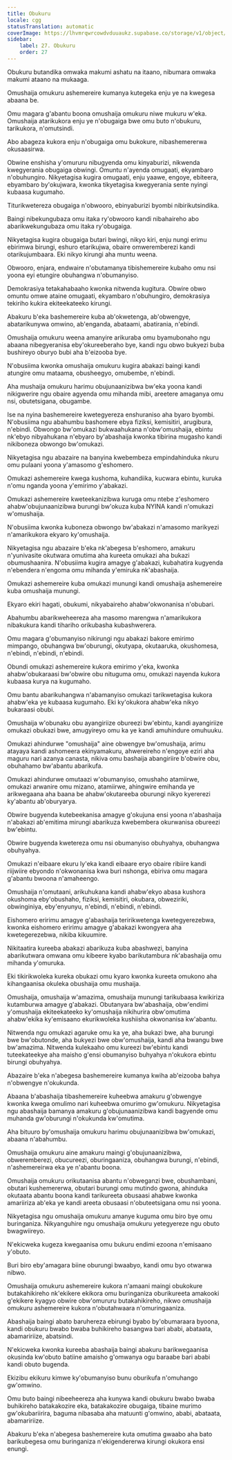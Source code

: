 ```yaml
---
title: Obukuru
locale: cgg
statusTranslation: automatic
coverImage: https://lhvmrqwrcowdvduuaukz.supabase.co/storage/v1/object/public/strapi-uploads/small_cover-educacion-fundamental.webp-2d51a7828a2b1309555be27f7e2a61a0.webp
sidebar:
    label: 27. Obukuru
    order: 27
---
```

Obukuru butandika omwaka makumi ashatu na itaano, nibumara omwaka makumi ataano na mukaaga.

Omushaija omukuru ashemereire kumanya kutegeka enju ye na kwegesa abaana be.

Omu magara g'abantu boona omushaija omukuru niwe mukuru w'eka. Omushaija atarikukora enju ye n'obugaiga bwe omu buto n'obukuru, tarikukora, n'omutsindi.

Abo abageza kukora enju n'obugaiga omu bukokure, nibashemererwa okusaasirwa.

Obwine enshisha y'omururu nibugyenda omu kinyaburizi, nikwenda kwegyerania obugaiga obwingi. Omuntu n'ayenda omugaati, ekyambaro n'obuhungiro. Nikyetagisa kugira omugaati, enju yaawe, engoye, ebiteera, ebyambaro by'okujwara, kwonka tikyetagisa kwegyerania sente nyingi kubaasa kugumaho.

Titurikwetereza obugaiga n'obwooro, ebinyaburizi byombi nibirikutsindika.

Baingi nibekungubaza omu itaka ry'obwooro kandi nibahaireho abo abarikwekungubaza omu itaka ry'obugaiga.

Nikyetagisa kugira obugaiga butari bwingi, nikyo kiri, enju nungi erimu ebirimwa birungi, eshuro etarikujwa, obaire omweremberezi kandi otarikujumbaara. Eki nikyo kirungi aha muntu weena.

Obwooro, enjara, endwaire n'obutamanya tibishemereire kubaho omu nsi yoona eyi etungire obuhangwa n'obumanyiso.

Demokrasiya tetakahabaaho kwonka nitwenda kugitura. Obwire obwo omuntu omwe ataine omugaati, ekyambaro n'obuhungiro, demokrasiya tekiriho kukira ekiteekateeko kirungi.

Abakuru b'eka bashemereire kuba ab'okwetenga, ab'obwengye, abatarikunywa omwino, ab'enganda, abataami, abatirania, n'ebindi.

Omushaija omukuru weena amanyire arikuraba omu byamubonaho ngu abaana nibegyeranisa eby'okureeberaho bye, kandi ngu obwo bukyezi buba bushireyo oburyo bubi aha b'eizooba bye.

N'obusiima kwonka omushaija omukuru kugira abakazi baingi kandi atungire omu mataama, obusheegyo, omubembe, n'ebindi.

Aha mushaija omukuru harimu obujunaanizibwa bw'eka yoona kandi nikigwerire ngu obaire agyenda omu mihanda mibi, areetere amaganya omu nsi, obutetsigana, obugambe.

Ise na nyina bashemereire kwetegyereza enshuraniso aha byaro byombi. N'obusiima ngu abahumbu bashomere ebya fiziksi, kemisitiri, arugibura, n'ebindi. Obwongo bw'omukazi bukwaahukana n'obw'omushaija, ebintu nk'ebyo nibyahukana n'ebyaro by'abashaija kwonka tibirina mugasho kandi nikiboneza obwongo bw'omukazi.

Nikyetagisa ngu abazaire na banyina kwebembeza empindahinduka nkuru omu pulaani yoona y'amasomo g'eshomero.

Omukazi ashemereire kwega kushoma, kuhandiika, kucwara ebintu, kuruka n'omu nganda yoona y'emirimo y'abakazi.

Omukazi ashemereire kweteekanizibwa kuruga omu ntebe z'eshomero ahabw'obujunaanizibwa burungi bw'okuza kuba NYINA kandi n'omukazi w'omushaija.

N'obusiima kwonka kuboneza obwongo bw'abakazi n'amasomo marikyezi n'amarikukora ekyaro ky'omushaija.

Nikyetagisa ngu abazaire b'eka nk'abegesa b'eshomero, amakuru n'yunivasite okutwara omutima aha kureeta omukazi aha bukazi obumushaanira. N'obusiima kugira amagye g'abakazi, kubahatira kugyenda n'ebendera n'engoma omu mihanda y'emiruka nk'abashaija.

Omukazi ashemereire kuba omukazi munungi kandi omushaija ashemereire kuba omushaija munungi.

Ekyaro ekiri hagati, obukumi, nikyabaireho ahabw'okwonanisa n'obubari.

Abahumbu abarikweheereza aha masomo marengwa n'amarikukora nibakukura kandi tihariho orikubasha kubashwerera.

Omu magara g'obumanyiso nikirungi ngu abakazi bakore emirimo mimpango, obuhangwa bw'oburungi, okutyapa, okutaaruka, okushomesa, n'ebindi, n'ebindi, n'ebindi.

Obundi omukazi ashemereire kukora emirimo y'eka, kwonka ahabw'obukaraasi bw'obwire obu nituguma omu, omukazi nayenda kukora kubaasa kurya na kugumaho.

Omu bantu abarikuhangwa n'abamanyiso omukazi tarikwetagisa kukora ahabw'eka ye kubaasa kugumaho. Eki ky'okukora ahabw'eka nikyo bukaraasi obubi.

Omushaija w'obunaku obu ayangiriize obureezi bw'ebintu, kandi ayangiriize omukazi obukazi bwe, amugyireyo omu ka ye kandi amuhindure omuhuuku.

Omukazi ahindurwe "omushaija" aine obwengye bw'omushaija, arimu atayaya kandi ashomeera ekinyamakuru, ahwereireho n'engoye eziri aha maguru nari azanya canasta, nikiva omu bashaija abangiriire b'obwire obu, obuhahamo bw'abantu abarikufa.

Omukazi ahindurwe omutaazi w'obumanyiso, omushaho atamiirwe, omukazi arwanire omu mizano, atamiirwe, ahingwire emihanda ye arikwegaana aha baana be ahabw'okutareeba oburungi nikyo kyererezi ky'abantu ab'oburyarya.

Obwire bugyenda kutebeekanisa amagye g'okujuna ensi yoona n'abashaija n'abakazi ab'emitima mirungi abarikuza kwebembera okurwanisa obureezi bw'ebintu.

Obwire bugyenda kwetereza omu nsi obumanyiso obuhyahya, obuhangwa obuhyahya.

Omukazi n'eibaare ekuru ly'eka kandi eibaare eryo obaire ribiire kandi riijwiire ebyondo n'okwonanisa kwa buri nshonga, ebiriva omu magara g'abantu bwoona n'amaheengo.

Omushaija n'omutaani, arikuhukana kandi ahabw'ekyo abasa kushora okushoma eby'obushaho, fiziksi, kemisitiri, okubara, obweziriki, obwinginiya, eby'enyunyu, n'ebindi, n'ebindi, n'ebindi.

Eishomero eririmu amagye g'abashaija teririkwetenga kwetegyerezebwa, kwonka eishomero eririmu amagye g'abakazi kwongyera aha kwetegerezebwa, nikiba kikuumire.

Nikitaatira kureeba abakazi abarikuza kuba abashwezi, banyina abarikutwara omwana omu kibeere kyabo barikutambura nk'abashaija omu mihanda y'omuruka.

Eki tikirikwoleka kureka obukazi omu kyaro kwonka kureeta omukono aha kihangaanisa okuleka obushaija omu mushaija.

Omushaija, omushaija w'amazima, omushaija munungi tarikubaasa kwikiriza kutamburwa amagye g'abakazi. Obutanyara bw'abashaija, obw'endimi y'omushaija ekiteekateeko ky'omushaija nikihurira obw'omutima ahabw'ekika ky'emisaano ekurikwoleka kushiisha okwonanisa kw'abantu.

Nitwenda ngu omukazi agaruke omu ka ye, aha bukazi bwe, aha burungi bwe bw'obutonde, aha bukyezi bwe obw'omushaija, kandi aha bwangu bwe bw'amazima. Nitwenda kulekaaho omu kureezi bw'ebintu kandi tuteekateekye aha maisho g'ensi obumanyiso buhyahya n'okukora ebintu birungi obuhyahya.

Abazaire b'eka n'abegesa bashemereire kumanya kwiha ab'eizooba bahya n'obwengye n'okukunda.

Abaana b'abashaija tibashemereire kuheebwa amakuru g'obwengye kwonka kwega omulimo nari kuheebwa omurimo gw'omukuru. Nikyetagisa ngu abashaija bamanya amakuru g'obujunaanizibwa kandi bagyende omu muhanda gw'oburungi n'okukunda kw'omutima.

Aha bituuro by'omushaija omukuru harimu obujunaanizibwa bw'omukazi, abaana n'abahumbu.

Omushaija omukuru aine amakuru maingi g'obujunaanizibwa, obweremberezi, obucureezi, oburingaaniza, obuhangwa burungi, n'ebindi, n'ashemereirwa eka ye n'abantu boona.

Omushaija omukuru orikutaanisa abantu n'obweganzi bwe, obushambani, obutari kushemererwa, obutari burungi omu mutindo gwona, ahinduka okutaata abantu boona kandi tarikureeta obusaasi ahabwe kwonka amariiriza ab'eka ye kandi areeta obusaasi n'obuteetsigana omu nsi yoona.

Nikyetagisa ngu omushaija omukuru amanye kuguma omu biro bye omu buringaniza. Nikyanguhire ngu omushaija omukuru yetegyereze ngu obuto bwagwiireyo.

N'ekicweka kugeza kwegaanisa omu bukuru endimi ezoona n'emisaano y'obuto.

Buri biro eby'amagara biine oburungi bwaabyo, kandi omu byo otwarwa nibwo.

Omushaija omukuru ashemereire kukora n'amaani maingi obukokure butakahikireho nk'ekikere ekikora omu buringaniza oburikureeta amakooki g'ekikere kyagyo obwire obw'omururu butakahikireho, nikwo omushaija omukuru ashemereire kukora n'obutahwaara n'omuringaaniza.

Abashaija baingi abato baruhereza ebirungi byabo by'obumaraara byoona, kandi obukuru bwabo bwaba buhikireho basangwa bari ababi, abataata, abamaririize, abatsindi.

N'ekicweka kwonka kureeba abashaija baingi abakuru barikwegaanisa okusinda kw'obuto batiine amaisho g'omwanya ogu baraabe bari ababi kandi obuto bugenda.

Ekizibu ekikuru kimwe ky'obumanyiso bunu oburikufa n'omuhango gw'omwino.

Omu buto baingi nibeeheereza aha kunywa kandi obukuru bwabo bwaba buhikireho batakakozire eka, batakakozire obugaiga, tibaine murimo gw'okubariirira, baguma nibasaba aha matuunti g'omwino, ababi, abataata, abamaririize.

Abakuru b'eka n'abegesa bashemereire kuta omutima gwaabo aha bato barikubegesa omu buringaniza n'ekigendererwa kirungi okukora ensi enungi.

